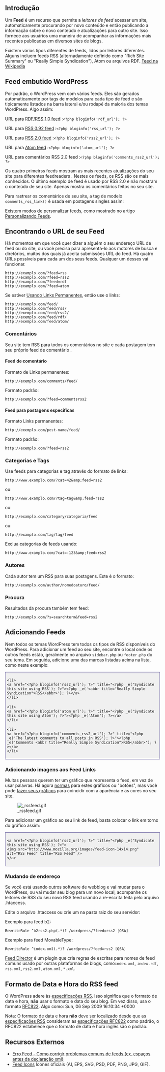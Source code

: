 {{Languages|
{{en|WordPress Feeds}}
{{ja|WordPress Feeds}}
{{pt-br|Feeds no WordPress}}
}}

==Introdução==
Um '''Feed''' é um recurso que permite a ''leitores de feed'' acessar um site, automaticamente procurando por novo conteúdo e então publicando a informação sobre o novo conteúdo e atualizações para outro site. Isso fornece aos usuários uma maneira de acompanhar as informações mais recentes publicadas em diversos sites de blogs.

Existem vários tipos diferentes de feeds, lidos por leitores diferentes. Alguns incluem feeds RSS (alternadamente definido como "Rich Site Summary" ou "Really Simple Syndication"), Atom ou arquivos RDF.
[http://pt.wikipedia.org/wiki/Feed Feed na Wikipedia]

==Feed embutido WordPress==

Por padrão, o WordPress vem com vários feeds. Eles são gerados automaticamente por tags de modelos para cada tipo de feed e são tipicamente listados na barra lateral e/ou rodapé da maioria dos temas WordPress. Algo assim:

;URL para [http://purl.org/rss/1.0/  RDF/RSS 1.0 feed] :<tt>&lt;?php bloginfo('rdf_url'); ?></tt>

;URL para [http://www.rssboard.org/rss-0-9-2 RSS 0.92 feed] :<tt>&lt;?php bloginfo('rss_url'); ?></tt>

;URL para [http://www.rssboard.org/rss-specification RSS 2.0 feed] :<tt>&lt;?php bloginfo('rss2_url'); ?></tt>

;URL para [http://www.atomenabled.org/ Atom feed] :<tt>&lt;?php bloginfo('atom_url'); ?></tt>

;URL para comentários RSS 2.0 feed :<tt>&lt;?php bloginfo('comments_rss2_url'); ?></tt>


Os quatro primeirss feeds mostram as mais recentes atualizações do seu site para diferentes feedreaders . Nestes os feeds, os RSS são os mais conhecidos. O último exemplo de feed é usado por RSS 2.0 e não mostram o conteúdo de seu site. Apenas mostra os comentários feitos no seu site.


Para rastrear os comentários de seu site, a tag de modelo <tt>comments_rss_link()</tt> é usada em postagens singles assim:

 <?php comments_rss_link('RSS 2.0'); ?>

Existem modos de personalizar feeds, como mostrado no artigo [[pt-br:Personalizando Feeds|Personalizando Feeds]].

==Encontrando o URL de seu Feed ==

Há momentos em que você quer dizer a alguém o seu endereço URL de feed ou do site, ou você precisa para apresentá-lo aos motores de busca e diretórios, muitos dos quais já aceita submissões URL do feed. Há quatro URLs possíveis para cada um dos seus feeds. Qualquer um desses vai funcionar.

<pre>http://examplo.com/?feed=rss
http://examplo.com/?feed=rss2
http://examplo.com/?feed=rdf
http://examplo.com/?feed=atom</pre>

Se estiver [[pt-br:Usando Links Permanentes|Usando Links Permanentes]], então use o links:

<pre>http://examplo.com/feed/
http://exemplo.com/feed/rss/
http://exemplo.com/feed/rss2/
http://exemplo.com/feed/rdf/
http://exemplo.com/feed/atom/</pre>

===Comentários===
Seu site tem RSS para todos os comentários no site e cada postagem tem seu próprio feed de comentário .

====Feed de comentário====
Formato de Links permanentes:
<pre>http://exemplo.com/comments/feed/</pre>

Formato padrão:
<pre>http://exemplo.com/?feed=commentsrss2</pre>

====Feed para postagens específicas====

Formato Links permanentes:
<pre>http://exemplo.com/post-name/feed/</pre>

Formato padrão:
<pre>http://exemplo.com/?feed=rss2</pre>

===Categorias e Tags===
Use feeds para categorias e tag através do formato de links:

<pre>http://www.examplo.com/?cat=42&amp;feed=rss2</pre>
ou
<pre>http://www.examplo.com/?tag=tag&amp;feed=rss2</pre>
ou
<pre>http://examplo.com/category/categoria/feed</pre>
ou
<pre>http://examplo.com/tag/tag/feed</pre>

Exclua categorias de feeds usando:
<pre>
http://www.examplo.com/?cat=-123&amp;feed=rss2
</pre>

===Autores===
Cada autor tem um RSS para suas postagens. Este é o formato:
<pre>http://examplo.com/author/nomedoaturo/feed/</pre>

===Procura===
Resultados da procura também tem feed:
<pre>http://examplo.com/?s=searchterm&feed=rss2</pre>

==Adicionando Feeds==

Nem todos os temas WordPress tem todos os tipos de RSS disponíveis do WordPress. Para adicionar um feed ao seu site, encontre o local onde os outros feeds estão, geralmente no arquivo <tt>sidebar.php</tt> ou <tt>footer.php </tt> do seu tema. Em seguida, adicione uma das marcas listadas acima na lista, como neste exemplo:

<div style="border:1px solid darkslateblue;padding: 5px; background: #f0f0f0">
<tt>&lt;li&gt;<br />
&lt;a href="&lt;?php bloginfo('rss2_url'); ?&gt;" title="&lt;?php _e('Syndicate this site using RSS'); ?&gt;"&gt;&lt;?php _e('&lt;abbr title="Really Simple Syndication"&gt;RSS&lt;/abbr&gt;'); ?&gt;&lt;/a&gt;
<br />&lt;/li&gt;<br /><br />
&lt;li&gt;<br />
&lt;a href="&lt;?php bloginfo('atom_url'); ?&gt;" title="&lt;?php _e('Syndicate this site using Atom'); ?&gt;"&gt;&lt;?php _e('Atom'); ?&gt;&lt;/a&gt;<br />
&lt;/li&gt;<br /><br />
&lt;li&gt;
<br />&lt;a href="&lt;?php bloginfo('comments_rss2_url'); ?&gt;" title="&lt;?php _e('The latest comments to all posts in RSS'); ?&gt;"&gt;&lt;?php _e('Comments &lt;abbr title="Really Simple Syndication"&gt;RSS&lt;/abbr&gt;'); ?&gt;&lt;/a&gt;<br />
&lt;/li&gt;</tt>
</div>


===Adicionando imagens aos Feed Links===

Muitas pessoas querem ter um gráfico que representa o feed, em vez de usar palavras. Há agora [http://www.feedicons.com/ normas] para estes gráficos ou "botões", mas você pode [http://kalsey.com/tools/buttonmaker/ fazer seus gráficos] para coincidir com a aparência e as cores no seu site. 

[[Image: rssfeed.gif]]

Para adicionar um gráfico ao seu link de feed, basta colocar o link em torno do gráfico assim:

<div style="border:1px solid darkslateblue;padding: 5px; background: #f0f0f0">
<tt>&lt;a href=&quot;&lt;?php bloginfo('rss2_url'); ?&gt;&quot; title=&quot;&lt;?php _e('Syndicate this site using RSS'); ?&gt;&quot;&gt;<br />
&lt;img src=&quot;<nowiki>http://www.mozilla.org/images/feed-icon-14x14.png</nowiki>&quot; alt=&quot;RSS Feed&quot; title=&quot;RSS Feed&quot; /&gt;<br />
&lt;/a&gt;
</tt></div>

===Mudando de endereço===
Se você está usando outros software de webblog e vai mudar para o WordPress, ou vai mudar seu blog para um novo local, acompanhe os leitores de RSS do seu novo RSS feed usando a re-escrita feita pelo arquivo .htaccess.


Edite o arquivo .htaccess ou crie um na pasta raiz do seu servidor:

Exemplo para feed b2:

 RewriteRule ^b2rss2.php(.*)? /wordpress/?feed=rss2 [QSA]

Exemplo para feed MovableType:

 RewriteRule ^index.xml(.*)? /wordpress/?feed=rss2 [QSA]

[http://boren.nu/archives/2005/03/29/feed-director-plugin/ Feed Director] é um plugin que cria regras de escritas para nomes de feed comuns usado por outras plataformas de blogs, como<tt>index.xml</tt>, <tt>index.rdf</tt>, <tt>rss.xml</tt>, <tt>rss2.xml</tt>, <tt>atom.xml</tt>, <tt>*.xml</tt>.

==Formato de Data e Hora do RSS feed==

O WordPress adere às [http://cyber.law.harvard.edu/rss/rss.html especificações RSS]. Isso significa que o formato de data e hora, '''não''' usar o formato e data do seu blog. Em vez disso, usa o formato [http://asg.web.cmu.edu/rfc/rfc822.html RFC822]. Algo como: Sun, 06 Sep 2009 16:10:34 +0000

Nota:
O formato de data e hora '''não''' deve ser localizado desde que as [http://cyber.law.harvard.edu/rss/rss.html especificações RSS] consideram as [http://asg.web.cmu.edu/rfc/rfc822.html especificações RFC822 ] como padrão, o RFC822  estabelece que o formato de data e hora inglês são o padrão.

==Recursos Externos==
* [http://www.w3it.org/blog/wordpress-feed-error-output-solution-how-to/ Erro Feed - Como corrigir problemas comuns de feeds (ex. espaços antes da declaração xml)]
* [http://www.feedicons.com/ Feed Icons] Ícones oficiais (AI, EPS, SVG, PSD, PDF, PNG, JPG, GIF).

{{Codex-pt}}
{{DEFAULTSORT:F}}